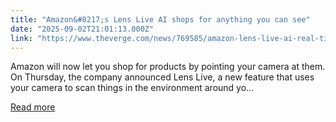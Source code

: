 ```yaml
---
title: "Amazon&#8217;s Lens Live AI shops for anything you can see"
date: "2025-09-02T21:01:13.000Z"
link: "https://www.theverge.com/news/769585/amazon-lens-live-ai-real-time-shopping"
---
```


Amazon will now let you shop for products by pointing your camera at them. On Thursday, the company announced Lens Live, a new feature that uses your camera to scan things in the environment around yo...

[Read more](https://www.theverge.com/news/769585/amazon-lens-live-ai-real-time-shopping)
